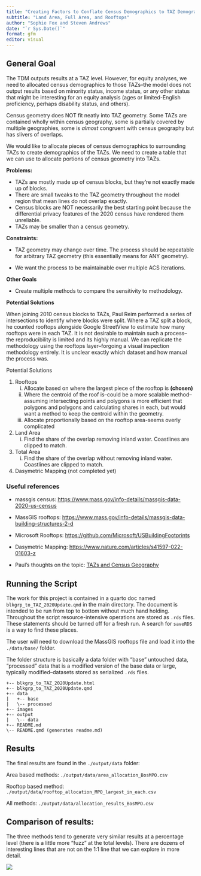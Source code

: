 ```yaml
---
title: "Creating Factors to Conflate Census Demographics to TAZ Demographics for Equity Analyses"
subtitle: "Land Area, Full Area, and Rooftops"
author: "Sophie Fox and Steven Andrews"
date: "`r Sys.Date()`" 
format: gfm
editor: visual
---
```


## General Goal

The TDM outputs results at a TAZ level. However, for equity analyses, we need to allocated census demographics to those TAZs--the model does not output results based on minority status, income status, or any other status that might be interesting for an equity analysis (ages or limited-English proficiency, perhaps disability status, and others).

Census geometry does NOT fit neatly into TAZ geometry. Some TAZs are contained wholly within census geography, some is partially covered by multiple geographies, some is *almost* congruent with census geography but has slivers of overlaps.

We would like to allocate pieces of census demographics to surrounding TAZs to create demographics of the TAZs. We need to create a table that we can use to allocate portions of census geometry into TAZs.

**Problems:**

-   TAZs are mostly made up of census blocks, but they're not exactly made up of blocks.
-   There are small tweaks to the TAZ geometry throughout the model region that mean lines do not overlap exactly.
-   Census blocks are NOT necessarily the best starting point because the differential privacy features of the 2020 census have rendered them unreliable.
-   TAZs may be smaller than a census geometry.

**Constraints:**

-   TAZ geometry may change over time. The process should be repeatable for arbitrary TAZ geometry (this essentially means for ANY geometry).

-   We want the process to be maintainable over multiple ACS iterations.

**Other Goals**

-   Create multiple methods to compare the sensitivity to methodology.

**Potential Solutions**

When joining 2010 census blocks to TAZs, Paul Reim performed a series of intersections to identify where blocks were split. Where a TAZ split a block, he counted rooftops alongside Google StreetView to estimate how many rooftops were in each TAZ. It is not desirable to maintain such a process--the reproducibility is limited and its highly manual. We can replicate the methodology using the rooftops layer--forgoing a visual inspection methodology entirely. It is unclear exactly which dataset and how manual the process was.

Potential Solutions

1.  Rooftops
    i.  Allocate based on where the largest piece of the rooftop is **(chosen)**
    ii. Where the centroid of the roof is--could be a more scalable method--assuming intersecting points and polygons is more efficient that polygons and polygons and calculating shares in each, but would want a method to keep the centroid within the geometry.
    iii. Allocate proportionally based on the rooftop area-seems overly complicated
2.  Land Area
    i.  Find the share of the overlap removing inland water. Coastlines are clipped to match.
3.  Total Area
    i.  Find the share of the overlap without removing inland water. Coastlines are clipped to match.
4.  Dasymetric Mapping (not completed yet)

### Useful references

-   massgis census: <https://www.mass.gov/info-details/massgis-data-2020-us-census>

-   MassGIS rooftops: <https://www.mass.gov/info-details/massgis-data-building-structures-2-d>

-   Microsoft Rooftops: <https://github.com/Microsoft/USBuildingFootprints>

-   Dasymetric Mapping: <https://www.nature.com/articles/s41597-022-01603-z>

-   Paul's thoughts on the topic: [TAZs and Census Geography](https://docs.google.com/presentation/d/1MDErn39ACXf1nyaW1dcCB9o_aeXUcY9tLi2yhBLjQXw/edit#slide=id.gcc3b1fded3_0_121)

## Running the Script

The work for this project is contained in a quarto doc named `blkgrp_to_TAZ_2020Update.qmd` in the main directory. The document is intended to be run from top to bottom without much hand holding. Throughout the script resource-intensive operations are stored as `.rds` files. These statements should be turned off for a fresh run. A search for `saveRDS` is a way to find these places.

The user will need to download the MassGIS rooftops file and load it into the `./data/base/` folder.

The folder structure is basically a data folder with "base" untouched data, "processed" data that is a modified version of the base data or large, typically modified--datasets stored as serialized `.rds` files.

    +-- blkgrp_to_TAZ_2020Update.html
    +-- blkgrp_to_TAZ_2020Update.qmd
    +-- data
    |   +-- base
    |   \-- processed
    +-- images
    +-- output
    |   \-- data
    +-- README.md
    \-- README.qmd (generates readme.md)

## Results

The final results are found in the `./output/data` folder:

Area based methods: `./output/data/area_allocation_BosMPO.csv`

Rooftop based method: `./output/data/rooftop_allocation_MPO_largest_in_each.csv`

All methods: `./output/data/allocation_results_BosMPO.csv`

## Comparison of results:

The three methods tend to generate very similar results at a percentage level (there is a little more "fuzz" at the total levels). There are dozens of interesting lines that are not on the 1:1 line that we can explore in more detail.

![](images/PctMinorityComparison.png)
